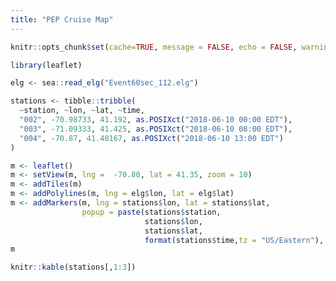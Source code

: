 ```yaml
---
title: "PEP Cruise Map"
---
```


```r
knitr::opts_chunk$set(cache=TRUE, message = FALSE, echo = FALSE, warning = FALSE, error = FALSE, fig.align="center")

```

```r
library(leaflet)

elg <- sea::read_elg("Event60sec_112.elg")

stations <- tibble::tribble(
  ~station, ~lon, ~lat, ~time,
  "002", -70.98733, 41.192, as.POSIXct("2018-06-10 00:00 EDT"),
  "003", -71.09333, 41.425, as.POSIXct("2018-06-10 08:00 EDT"),
  "004", -70.87, 41.48167, as.POSIXct("2018-06-10 13:00 EDT")
)

m <- leaflet()
m <- setView(m, lng =  -70.80, lat = 41.35, zoom = 10)
m <- addTiles(m)
m <- addPolylines(m, lng = elg$lon, lat = elg$lat)
m <- addMarkers(m, lng = stations$lon, lat = stations$lat,
                popup = paste(stations$station,
                              stations$lon,
                              stations$lat,
                              format(stations$time,tz = "US/Eastern"), sep = ","))
m

```
```r
knitr::kable(stations[,1:3])
```


